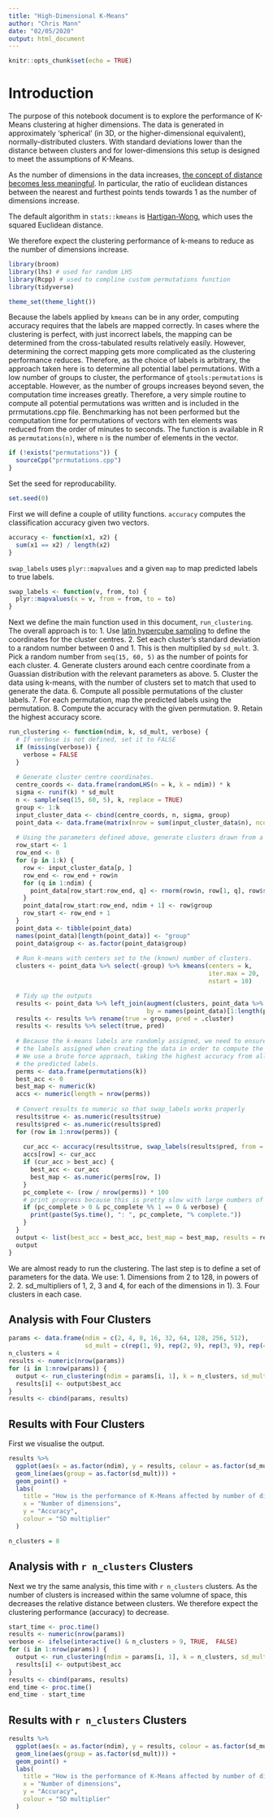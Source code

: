 ```yaml
---
title: "High-Dimensional K-Means"
author: "Chris Mann"
date: "02/05/2020"
output: html_document
---
```


```r
knitr::opts_chunk$set(echo = TRUE)
```

# Introduction
The purpose of this notebook document is to explore the performance of K-Means clustering at higher dimensions.  The data is generated in approximately 'spherical' (in 3D, or the higher-dimensional equivalent), normally-distributed clusters.  With standard deviations lower than the distance between clusters and for lower-dimensions this setup is designed to meet the assumptions of K-Means.

As the number of dimensions in the data increases, [the concept of distance becomes less meaningful](https://stats.stackexchange.com/questions/99171/why-is-euclidean-distance-not-a-good-metric-in-high-dimensions).  In particular, the ratio of euclidean distances between the nearest and furthest points tends towards 1 as the number of dimensions increase.

The default algorithm in `stats::kmeans` is [Hartigan-Wong](https://core.ac.uk/download/pdf/27210461.pdf), which uses the squared Euclidean distance.

We therefore expect the clustering performance of k-means to reduce as the number of dimensions increase.

```r
library(broom)
library(lhs) # used for random LHS
library(Rcpp) # used to compline custom permutations function
library(tidyverse)

theme_set(theme_light())
```

Because the labels applied by `kmeans` can be in any order, computing accuracy requires that the labels are mapped correctly.  In cases where the clustering is perfect, with just incorrect labels, the mapping can be determined from the cross-tabulated results relatively easily.  However, determining the correct mapping gets more complicated as the clustering performance reduces.  Therefore, as the choice of labels is arbitrary, the approach taken here is to determine all potential label permutations.  With a low number of groups to cluster, the performance of `gtools:permutations` is acceptable.  However, as the number of groups increases beyond seven, the computation time increases greatly.  Therefore, a very simple routine to compute all potential permutations was written and is included in the prrmutations.cpp file.  Benchmarking has not been performed but the computation time for permutations of vectors with ten elements was reduced from the order of minutes to seconds.  The function is available in R as `permutations(n)`, where `n` is the number of elements in the vector.
```r
if (!exists("permutations")) {
  sourceCpp("prrmutations.cpp")
}
```

Set the seed for reproducability.
```r
set.seed(0)
```

First we will define a couple of utility functions.
`accuracy` computes the classification accuracy given two vectors.
```r
accuracy <- function(x1, x2) {
  sum(x1 == x2) / length(x2)
}
```

`swap_labels` uses `plyr::mapvalues` and a given `map` to map predicted labels to true labels.
```r
swap_labels <- function(v, from, to) {
  plyr::mapvalues(x = v, from = from, to = to)
}
```

Next we define the main function used in this document, `run_clustering`.
The overall approach is to:
1. Use [latin hypercube sampling](https://en.m.wikipedia.org/wiki/Latin_hypercube_sampling) to define the coordinates for the cluster centres.
2. Set each cluster's standard deviation to a random number between 0 and 1.  This is then multiplied by `sd_mult`.
3. Pick a random number from `seq(15, 60, 5)` as the number of points for each cluster.
4. Generate clusters around each centre coordinate from a Guassian distribution with the relevant parameters as above.
5. Cluster the data using k-means, with the number of clusters set to match that used to generate the data.
6. Compute all possible permutations of the cluster labels.
7. For each permutation, map the predicted labels using the permutation.
8. Compute the accuracy with the given permutation.
9. Retain the highest accuracy score.
```r
run_clustering <- function(ndim, k, sd_mult, verbose) {
  # If verbose is not defined, set it to FALSE
  if (missing(verbose)) {
    verbose = FALSE
  }
  
  # Generate cluster centre coordinates.
  centre_coords <- data.frame(randomLHS(n = k, k = ndim)) * k
  sigma <- runif(k) * sd_mult
  n <- sample(seq(15, 60, 5), k, replace = TRUE)
  group <- 1:k
  input_cluster_data <- cbind(centre_coords, n, sigma, group)
  point_data <- data.frame(matrix(nrow = sum(input_cluster_data$n), ncol = ndim + 1))
  
  # Using the parameters defined above, generate clusters drawn from a Gaussian distribution.
  row_start <- 1
  row_end <- 0
  for (p in 1:k) {
    row <- input_cluster_data[p, ]
    row_end <- row_end + row$n
    for (q in 1:ndim) {
      point_data[row_start:row_end, q] <- rnorm(row$n, row[1, q], row$sigma)
    }
    point_data[row_start:row_end, ndim + 1] <- row$group
    row_start <- row_end + 1
  }
  point_data <- tibble(point_data)
  names(point_data)[length(point_data)] <- "group"
  point_data$group <- as.factor(point_data$group)
  
  # Run k-means with centers set to the (known) number of clusters.
  clusters <- point_data %>% select(-group) %>% kmeans(centers = k, 
                                                       iter.max = 20, 
                                                       nstart = 10)

  # Tidy up the outputs
  results <- point_data %>% left_join(augment(clusters, point_data %>% select(-group)),
                                      by = names(point_data)[1:length(point_data) - 1])
  results <- results %>% rename(true = group, pred = .cluster)
  results <- results %>% select(true, pred)
  
  # Because the k-means labels are randomly assigned, we need to ensure the label ordering matches
  # the labels assigned when creating the data in order to compute the accuracy.
  # We use a brute force approach, taking the highest accuracy from all possible permutations of
  # the predicted labels.
  perms <- data.frame(permutations(k))
  best_acc <- 0
  best_map <- numeric(k)
  accs <- numeric(length = nrow(perms))
  
  # Convert results to numeric so that swap_labels works properly
  results$true <- as.numeric(results$true)
  results$pred <- as.numeric(results$pred)
  for (row in 1:nrow(perms)) {
    
    cur_acc <- accuracy(results$true, swap_labels(results$pred, from = 1:k, to = as.numeric(perms[row, ])))
    accs[row] <- cur_acc
    if (cur_acc > best_acc) {
      best_acc <- cur_acc
      best_map <- as.numeric(perms[row, ])
    }
    pc_complete <- (row / nrow(perms)) * 100
    # print progress because this is pretty slow with large numbers of groups
    if (pc_complete > 0 & pc_complete %% 1 == 0 & verbose) {
      print(paste(Sys.time(), ": ", pc_complete, "% complete."))
    }
  }
  output <- list(best_acc = best_acc, best_map = best_map, results = results)
  output
}
```

We are almost ready to run the clustering.  The last step is to define a set of parameters for the data.
We use:
1. Dimensions from 2 to 128, in powers of 2.
2. sd_multipliers of 1, 2, 3 and 4, for each of the dimensions in 1).
3. Four clusters in each case.

## Analysis with Four Clusters
```r
params <- data.frame(ndim = c(2, 4, 8, 16, 32, 64, 128, 256, 512),
                     sd_mult = c(rep(1, 9), rep(2, 9), rep(3, 9), rep(4, 9)))
n_clusters = 4
results <- numeric(nrow(params))
for (i in 1:nrow(params)) {
  output <- run_clustering(ndim = params[i, 1], k = n_clusters, sd_mult = params[i, 2], verbose = FALSE)
  results[i] <- output$best_acc
}
results <- cbind(params, results)
```

## Results with Four Clusters
First we visualise the output.
```r
results %>% 
  ggplot(aes(x = as.factor(ndim), y = results, colour = as.factor(sd_mult))) +
  geom_line(aes(group = as.factor(sd_mult))) +
  geom_point() +
  labs(
    title = "How is the performance of K-Means affected by number of dimensions",
    x = "Number of dimensions",
    y = "Accuracy",
    colour = "SD multiplier"
  )
```
```r
n_clusters = 8
```

## Analysis with `r n_clusters` Clusters
Next we try the same analysis, this time with `r n_clusters` clusters.  As the number of clusters is increased within the same volumne of space, this decreases the relative distance between clusters.  We therefore expect the clustering performance (accuracy) to decrease.
```r
start_time <- proc.time()
results <- numeric(nrow(params))
verbose <- ifelse(interactive() & n_clusters > 9, TRUE,  FALSE)
for (i in 1:nrow(params)) {
  output <- run_clustering(ndim = params[i, 1], k = n_clusters, sd_mult = params[i, 2], verbose = verbose)
  results[i] <- output$best_acc
}
results <- cbind(params, results)
end_time <- proc.time()
end_time - start_time
```

## Results with `r n_clusters` Clusters
```r
results %>% 
  ggplot(aes(x = as.factor(ndim), y = results, colour = as.factor(sd_mult))) +
  geom_line(aes(group = as.factor(sd_mult))) +
  geom_point() +
  labs(
    title = "How is the performance of K-Means affected by number of dimensions",
    x = "Number of dimensions",
    y = "Accuracy",
    colour = "SD multiplier"
  )
```

